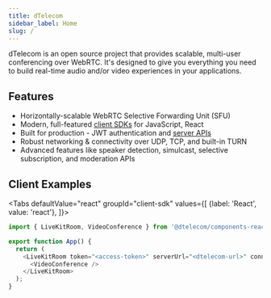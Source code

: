```yaml
---
title: dTelecom
sidebar_label: Home
slug: /
---
```


dTelecom is an open source project that provides scalable, multi-user conferencing over WebRTC. It's designed to give you everything you need to build real-time audio and/or video experiences in your applications.

## Features

- Horizontally-scalable WebRTC Selective Forwarding Unit (SFU)
- Modern, full-featured [client SDKs](/references/client-sdks) for JavaScript, React
- Built for production - JWT authentication and [server APIs](/guides/server-api)
- Robust networking & connectivity over UDP, TCP, and built-in TURN
- Advanced features like speaker detection, simulcast, selective subscription, and moderation APIs

## Client Examples

<Tabs
  defaultValue="react"
  groupId="client-sdk"
  values={[
    {label: 'React', value: 'react'},
  ]}>
  <TabItem value="react">

```typescript title="TypeScript"
import { LiveKitRoom, VideoConference } from '@dtelecom/components-react';

export function App() {
  return (
    <LiveKitRoom token="<access-token>" serverUrl="<dtelecom-url>" connect={true}>
      <VideoConference />
    </LiveKitRoom>
  );
}
```

  </TabItem>
</Tabs>
